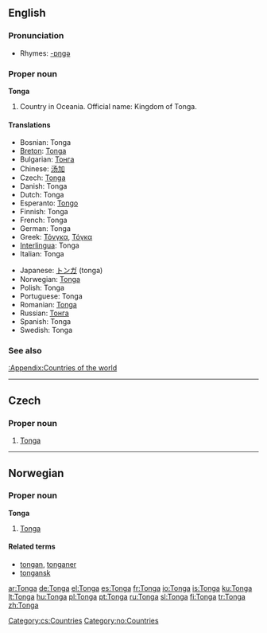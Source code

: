 ==English==

===Pronunciation===
* Rhymes: [[Rhymes:English:-ɒŋɡə|-ɒŋɡə]]

===Proper noun===
'''Tonga'''

# Country in Oceania. Official name: Kingdom of Tonga.

====Translations====
{{top}}
* Bosnian: Tonga {{f}}
* [[Breton]]: [[Tonga]]
* Bulgarian: [[Тонга]]
* Chinese: [[汤加]]
* Czech: [[#Czech|Tonga]]
* Danish: Tonga
* Dutch: Tonga
* Esperanto: [[Tongo]]
* Finnish: Tonga
* French: Tonga
* German: Tonga
* Greek: [[Τόνγκα]], [[Τόγκα]]
* [[Interlingua]]: Tonga
* Italian: Tonga
{{mid}}
* Japanese: [[トンガ]] (tonga)
* Norwegian: [[#Norwegian|Tonga]]
* Polish: Tonga
* Portuguese: Tonga
* Romanian: [[Tonga]] {{f}}
* Russian: [[Тонга]]
* Spanish: Tonga
* Swedish: Tonga
{{bottom}}

===See also===
[[:Appendix:Countries of the world]]

----

==Czech==

===Proper noun===
{{cs-proper noun|g=}}

# [[#English|Tonga]]

[[Category:cs:Countries]]

----

==Norwegian==

===Proper noun===
'''Tonga'''

# [[#English|Tonga]]

====Related terms====
* [[tongan]], [[tonganer]]
* [[tongansk]]

[[Category:no:Countries]]

[[ar:Tonga]]
[[de:Tonga]]
[[el:Tonga]]
[[es:Tonga]]
[[fr:Tonga]]
[[io:Tonga]]
[[is:Tonga]]
[[ku:Tonga]]
[[lt:Tonga]]
[[hu:Tonga]]
[[pl:Tonga]]
[[pt:Tonga]]
[[ru:Tonga]]
[[sl:Tonga]]
[[fi:Tonga]]
[[tr:Tonga]]
[[zh:Tonga]]